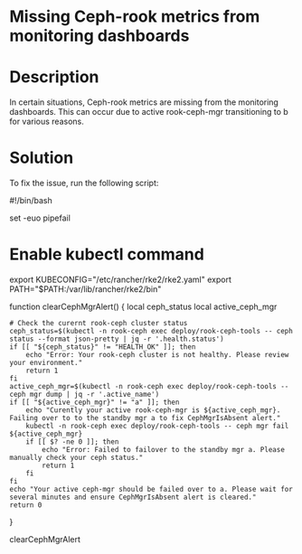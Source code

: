 ﻿# Missing Ceph-rook metrics from monitoring dashboards

# Description

In certain situations, Ceph-rook metrics are missing from the monitoring dashboards. This can occur due to active rook-ceph-mgr transitioning to b for various reasons.

# Solution

To fix the issue, run the following script:

#!/bin/bash

set -euo pipefail

# Enable kubectl command
export KUBECONFIG="/etc/rancher/rke2/rke2.yaml"
export PATH="$PATH:/var/lib/rancher/rke2/bin"

function clearCephMgrAlert() {
    local ceph_status
    local active_ceph_mgr

    # Check the curernt rook-ceph cluster status
    ceph_status=$(kubectl -n rook-ceph exec deploy/rook-ceph-tools -- ceph status --format json-pretty | jq -r '.health.status')
    if [[ "${ceph_status}" != "HEALTH_OK" ]]; then
        echo "Error: Your rook-ceph cluster is not healthy. Please review your environment."
        return 1
    fi
    active_ceph_mgr=$(kubectl -n rook-ceph exec deploy/rook-ceph-tools -- ceph mgr dump | jq -r '.active_name')
    if [[ "${active_ceph_mgr}" != "a" ]]; then
        echo "Curently your active rook-ceph-mgr is ${active_ceph_mgr}. Failing over to to the standby mgr a to fix CephMgrIsAbsent alert."
        kubectl -n rook-ceph exec deploy/rook-ceph-tools -- ceph mgr fail ${active_ceph_mgr}
        if [[ $? -ne 0 ]]; then
            echo "Error: Failed to failover to the standby mgr a. Please manually check your ceph status."
            return 1
        fi
    fi
    echo "Your active ceph-mgr should be failed over to a. Please wait for several minutes and ensure CephMgrIsAbsent alert is cleared."
    return 0
}

clearCephMgrAlert
